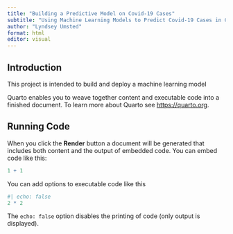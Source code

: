 ```yaml
---
title: "Building a Predictive Model on Covid-19 Cases"
subtitle: "Using Machine Learning Models to Predict Covid-19 Cases in Californian Cities"
author: "Lyndsey Umsted"
format: html
editor: visual
---
```


## Introduction

This project is intended to build and deploy a machine learning model

Quarto enables you to weave together content and executable code into a finished document. To learn more about Quarto see <https://quarto.org>.

## Running Code

When you click the **Render** button a document will be generated that includes both content and the output of embedded code. You can embed code like this:

```r
1 + 1
```

You can add options to executable code like this

```r
#| echo: false
2 * 2
```

The `echo: false` option disables the printing of code (only output is displayed).
